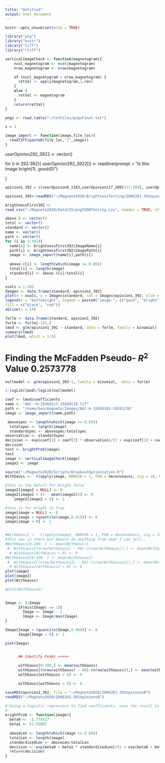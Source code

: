 ```yaml
---
title: "Untitled"
output: html_document
---
```


```r
knitr::opts_chunk$set(echo = TRUE)
```
```r
library("png")
library("knitr")
library("tiff")
library("rtiff")

```
```r
verticalImageCheck <- function(magnetogram){
    ncol_magnetogram <- ncol(magnetogram)
    nrow_magnetogram <- nrow(magnetogram)

    if (ncol_magnetogram < nrow_magnetogram) {
      retVal <- apply(magnetogram,1,rev)
    }
    else {
      retVal <- magnetogram
    }
    return(retVal)
}
```



```r

pngs <- read.table("~/txtFiles/pngsFinal.txt")
```
```r
i = 1

```

```r
image_import <- function(image,file_loc){
  readTIFF(paste0(file_loc,"/",image))
}

```


userOpinion292_3922 <- vector()

for (i in 292:392){
userOpinion292_3922[i] <- readline(prompt = "Is this image bright(1), good(0)")
  
}


```r
opinion1_392 = c(userOpinion0_1163,userOpinion117_209[117:208], userOpinion209_291,userOpinion292_392[292:392])
```
```r
opinion1_392<-readRDS("~/Magneto2020/BrightnessTesting/2006261-392opinionsB")
```


```r
brightnessFirst392 <- 
read.csv("~/Magneto2020/DataCSV/pngTODOTesting.csv", header = TRUE, stringsAsFactors = FALSE)

above.8 <- vector()
total <- vector()
standard <- vector()
name <- vector()
path <- vector()
for (i in 1:392){
  name[i] <- brightnessFirst392$ImageName[i]
  path[i] <- brightnessFirst392$ImagePath[i]
  image <- image_import(name[i],path[i])
  
  above.8[i] <- length(which(image >= 0.80))
  total[i] <- length(image)
  standard[i] <- above.8[i]/total[i]
}
```

```r
xvals = 1:392
Images <- data.frame(standard, opinion1_392)
plot(x = xvals, y = Images$standard, col = Images$opinion1_392, ylim = c(0, 0.2))
legend(x = "bottomright", legend = paste0("image:", c("good", "bright")),
fill = c("black", "red"))
abline(v = 14)
```

```r
forlm <- data.frame(standard, opinion1_392)
forlm <- forlm[-192,]
lmod <- glm(opinion1_392 ~ standard, data = forlm, family = binomial)
summary(lmod)
plot(lmod, which = 1:6)
```
# Finding the McFadden Pseudo- $R^2$ Value 0.2573778

```r
nullmodel <- glm(opinion1_392~1, family = binomial,  data = forlm)

1-logLik(lmod)/logLik(nullmodel)
```

```r
coef <- lmod$coefficients
name <- "AGC--H-19260117-19260119.tif"
path <- "/home/ben/magneto/Images/AGC-H-19260101-19281230"
image <- image_import(name,path)

 abovespec <- length(which(image >= 0.80))
  totalspec <- length(image)
  standardspec <- abovespec/totalspec
observation <- standardspec
decision <- exp(coef[1] + coef[2] * observation)/(1 + exp(coef[1] + coef[2] * observation))
decision
test <- brightProb(image)
test
image <- verticalImageCheck(image)
image2 <- image

source("~/Magneto2020/Scripts/BreakoutOptimization.R")
WithGauss <-  t(apply(image, MARGIN = 1, FUN = deconvGauss, sig = 10, kern.trunc = 0.05, nw = 3 ))

#this is the defult for bright false
image2[image2 = NULL] <- 0
image2[image2 < (1 - mean(image2))] <- 0
    image2[image2 > 0] <- 1

#this is for bright is true  
image[image = NULL] <- 0
image[image < (quantile(image,0.91))] <- 0
image[image > 0] <- 1


#WithGauss2 <-  t(apply(image2, MARGIN = 1, FUN = deconvGauss, sig = 10, kern.trunc = 0.05, nw = 3 ))
#this was in there but doesnt do anything from what I can tell..
#WithGauss[0:100, ] <- mean(WithGauss)
 #  WithGauss[(nrow(WithGauss) - 60):(nrow(WithGauss)),] <- mean(WithGauss)
  # WithGauss[WithGauss < 0] <- 0
#WithGauss2[0:100, ] <- mean(WithGauss2)
 #  WithGauss2[(nrow(WithGauss2) - 60):(nrow(WithGauss2)),] <- mean(WithGauss2)
  # WithGauss2[WithGauss2 < 0] <- 0
plot(image)
plot(image2)
plot(WithGauss)

#plot(WithGauss2)
  
```



```r
Image <- 1/Image
      if(min(Image) == 1){
        Image <- Image - 1
        Image <- Image/max(Image)
}

Image[Image < (quantile(Image,0.90))] <- 0
      Image[Image > 0] <- 1

plot(Image)


      ## Identify Peaks +++++
      
      withGauss[0:100,] <- mean(withGauss)
      withGauss[(nrow(withGauss) - 60):(nrow(withGauss)),] <- mean(withGauss)
      withGauss[withGauss < 0] <- 0

      withGauss[withGauss < 0] <- 0
```

```r
saveRDS(opinion1_392, file = "~/Magneto2020/2006261-392opinionsB")
readRDS("~/Magneto2020/2006261-392opinionsB")
```



```r
#'Using a logistic regression to find coefficients, uses the result to compute a probability of the image being #'bright (392 observations) with McFadden Pseudo- $R^2$ Value 0.2573778
#'
brightProb <- function(image){
  beta0 <- -2.774327
  beta1 <- 51.91687
  
  aboveLen <- length(which(image >= 0.80))
  totalLen <- length(image)
  standardizedLen <- aboveLen/totalLen
  decision <- exp(beta0 + beta1 * standardizedLen)/(1 + exp(beta0 + beta1 * standardizedLen))
  return(decision)
}

```




